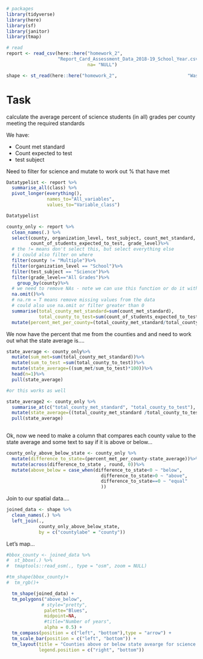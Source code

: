 ```{r}
# packages
library(tidyverse)
library(here)
library(sf)
library(janitor)
library(tmap)
```

```{r}
# read
report <- read_csv(here::here("homework_2", 
                   "Report_Card_Assessment_Data_2018-19_School_Year.csv"),
                              na= "NULL")

shape <- st_read(here::here("homework_2",                          "Washington_Counties_with_Natural_Shoreline___washsh_area",                           "Washington_Counties_with_Natural_Shoreline___washsh_area.shp"))
```


# Task

calculate the average percent of science students (in all) grades per county meeting the required standards

We have:

* Count met standard
* Count expected to test 
* test subject

Need to filter for science and mutate to work out % that have met 

```{r}
Datatypelist <- report %>% 
  summarise_all(class) %>%
  pivot_longer(everything(), 
               names_to="All_variables", 
               values_to="Variable_class")

Datatypelist

county_only <- report %>%
  clean_names(.) %>%
  select(county, organization_level, test_subject, count_met_standard, 
         count_of_students_expected_to_test, grade_level)%>%
  # the != means don't select this, but select everything else
  # i could also filter on where 
  filter(county != "Multiple")%>%
  filter(organization_level == "School")%>%
  filter(test_subject == "Science")%>%
  filter(grade_level=="All Grades")%>%
    group_by(county)%>%
  # we need to remove NAs - note we can use this function or do it within the summarise below with the argument na.rm=T they do the same thing!
  na.omit()%>%
  # na.rm = T means remove missing values from the data
  # could also use na.omit or filter greater than 0
  summarise(total_county_met_standard=sum(count_met_standard), 
            total_county_to_test=sum(count_of_students_expected_to_test))%>%
  mutate(percent_met_per_county=(total_county_met_standard/total_county_to_test)*100)

```

We now have the percent that me from the counties and and need to work out what the state average is....

```{r}

state_average <- county_only%>%
  mutate(sum_met=sum(total_county_met_standard))%>%
  mutate(sum_to_test =sum(total_county_to_test))%>%
  mutate(state_average=((sum_met/sum_to_test)*100))%>%
  head(n=1)%>%
  pull(state_average)

#or this works as well

state_average2 <- county_only %>%
  summarise_at(c("total_county_met_standard", "total_county_to_test"), sum, na.rm = TRUE)%>%
  mutate(state_average=((total_county_met_standard /total_county_to_test)*100))%>%
  pull(state_average)
  

```

Ok, now we need to make a column that compares each county value to the state average and some text to say if it is above or below...

```{r}
county_only_above_below_state <- county_only %>%
  mutate(difference_to_state=(percent_met_per_county-state_average))%>%
  mutate(across(difference_to_state , round, 0))%>%
  mutate(above_below = case_when(difference_to_state<0 ~ "below",
                                   difference_to_state>0 ~ "above",
                                   difference_to_state==0 ~ "equal"
                                   ))

```

Join to our spatial data....

```{r}

joined_data <- shape %>% 
  clean_names(.) %>%
  left_join(., 
            county_only_above_below_state,
            by = c("countylabe" = "county"))
```


Let's map...

```{r}

#bbox_county <- joined_data %>%
#  st_bbox(.) %>% 
#  tmaptools::read_osm(., type = "osm", zoom = NULL)

#tm_shape(bbox_county)+
#  tm_rgb()+

  tm_shape(joined_data) + 
  tm_polygons("above_below", 
             # style="pretty",
              palette="Blues",
              midpoint=NA,
              #title="Number of years",
              alpha = 0.5) + 
  tm_compass(position = c("left", "bottom"),type = "arrow") + 
  tm_scale_bar(position = c("left", "bottom")) +
  tm_layout(title = "Counties above or below state avearge for science in all grades", 
            legend.position = c("right", "bottom"))


```
